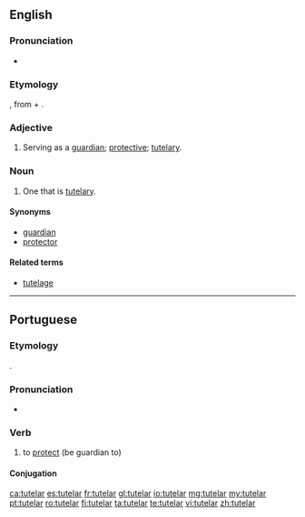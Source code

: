 ==English==

===Pronunciation===
* {{IPA|/tjuːdələr/|tuːdələr/|lang=en}}

===Etymology===
{{etyl|la|en}} {{term|tutelaris|lang=la}}, from {{term|tutela}} + {{term|-aris}}.

===Adjective===
{{en-adj}}

# Serving as a [[guardian]]; [[protective]]; [[tutelary]].

===Noun===
{{en-noun}}

# One that is [[tutelary]].

====Synonyms====
* [[guardian]]
* [[protector]]

====Related terms====
* [[tutelage]]
----

==Portuguese==

===Etymology===
{{suffix|tutela|ar||lang=pt}}.

===Pronunciation===
* {{a|PT}} {{IPA|/tutɨˈlaɾ/|lang=pt}}

===Verb===
{{pt-verb|tutel|ar}}

# to [[protect]] (be guardian to)

====Conjugation====
{{pt-conj|tutel|ar}}

[[ca:tutelar]]
[[es:tutelar]]
[[fr:tutelar]]
[[gl:tutelar]]
[[io:tutelar]]
[[mg:tutelar]]
[[my:tutelar]]
[[pt:tutelar]]
[[ro:tutelar]]
[[fi:tutelar]]
[[ta:tutelar]]
[[te:tutelar]]
[[vi:tutelar]]
[[zh:tutelar]]